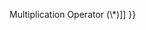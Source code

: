 {{Page_Title}}
{{Flags}}
{{Summary_Section|Multiplies the value of a variable by the value of an expression and assigns the result to the variable.

}}
{{JS_Syntax|Formats={{JS_Syntax_Format
|Format= result '''*=''' expression}}
|Values={{JS_Syntax_Parameter
|Name=result
|Required=
|Description=Any variable.}}{{JS_Syntax_Parameter
|Name=expression
|Required=
|Description=Any expression.}}
}}
{{Remarks_Section
|Remarks=Using the '''*=''' operator is exactly the same as specifying:

 result = result * expression
}}
{{See_Also_Section
|Manual_links=* [[javascript/operators/multiplication{{!}}Multiplication Operator (\*)]]
}}
{{Topics | JS Basic}}

{{External_Attribution
|Is_CC-BY-SA=No
|Sources=MSDN
|MDN_link=
|MSDN_link=http://msdn.microsoft.com/en-us/library/ie/yhecb1ct(v=vs.94).aspx
|HTML5Rocks_link=
}}
